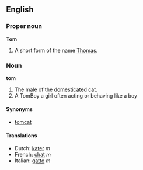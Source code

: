 ==English==
===Proper noun===
'''Tom'''

#A short form of the name [[Thomas]].

===Noun===
'''tom'''

#The male of the [[domesticated]] [[cat]].
#A TomBoy a girl often acting or behaving like a boy


====Synonyms====
*[[tomcat]]

====Translations====
*Dutch: [[kater]] ''m''
*French: [[chat#French|chat]] ''m''
*Italian: [[gatto]] ''m''